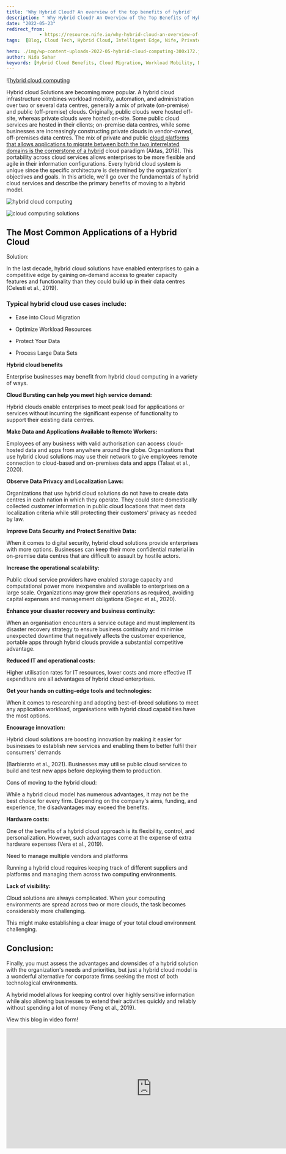 ```yaml
---
title: 'Why Hybrid Cloud? An overview of the top benefits of hybrid'
description: " Why Hybrid Cloud? An Overview of the Top Benefits of Hybrid. This post highlights how combining private and public clouds enhances workload mobility, security, scalability, and cost-efficiency. Learn about common use cases, potential challenges, and how hybrid cloud fosters innovation and operational flexibility for enterprises."
date: "2022-05-23"
redirect_from: 
            - https://resource.nife.io/why-hybrid-cloud-an-overview-of-the-top-benefits-of-hybrid/
tags:  [Blog, Cloud Tech, Hybrid Cloud, Intelligent Edge, Nife, Private Cloud, Public Cloud]

hero: ./img/wp-content-uploads-2022-05-hybrid-cloud-computing-300x172.jpg
author: Nida Sahar
keywords: [Hybrid Cloud Benefits, Cloud Migration, Workload Mobility, Data Security, Cost-Efficiency, Disaster Recovery, IT Scalability]
---
```



![[hybrid cloud computing](https://raw.githubusercontent.com/nifetency/nife-blog-content/main/blog/img/wp-content-uploads-2022-05-hybrid-cloud-computing-300x172.jpg)
<br/>


 

Hybrid cloud Solutions are becoming more popular. A hybrid cloud infrastructure combines workload mobility, automation, and administration over two or several data centres, generally a mix of private (on-premise) and public (off-premise) clouds. Originally, public clouds were hosted off-site, whereas private clouds were hosted on-site. Some public cloud services are hosted in their clients; on-premise data centres, while some businesses are increasingly constructing private clouds in vendor-owned, off-premises data centres. The mix of private and public [cloud platforms that allows applications to migrate between both the two interrelated domains is the cornerstone of a hybrid](/blog/hybrid-cloud-deployment/) cloud paradigm (Aktas, 2018). This portability across cloud services allows enterprises to be more flexible and agile in their information configurations. Every hybrid cloud system is unique since the specific architecture is determined by the organization's objectives and goals. In this article, we'll go over the fundamentals of hybrid cloud services and describe the primary benefits of moving to a hybrid model.

![hybrid cloud computing](https://raw.githubusercontent.com/nifetency/nife-blog-content/main/blog/img/hybrid-cloud-platform.jpg)
<br/>


 


![cloud computing solutions](https://raw.githubusercontent.com/nifetency/nife-blog-content/main/blog/img/cloud-computing-solutions.jpg)
<br/>


 

## **The Most Common Applications of a Hybrid Cloud**

Solution:

In the last decade, hybrid cloud solutions have enabled enterprises to gain a competitive edge by gaining on-demand access to greater capacity features and functionality than they could build up in their data centres (Celesti et al., 2019).

### **Typical hybrid cloud use cases include:**

- Ease into Cloud Migration

- Optimize Workload Resources

- Protect Your Data

- Process Large Data Sets

**Hybrid cloud benefits**

Enterprise businesses may benefit from hybrid cloud computing in a variety of ways.

**Cloud Bursting can help you meet high service demand:**

Hybrid clouds enable enterprises to meet peak load for applications or services without incurring the significant expense of functionality to support their existing data centres.

**Make Data and Applications Available to Remote Workers:**

Employees of any business with valid authorisation can access cloud-hosted data and apps from anywhere around the globe. Organizations that use hybrid cloud solutions may use their network to give employees remote connection to cloud-based and on-premises data and apps (Talaat et al., 2020). 

**Observe Data Privacy and Localization Laws:**

Organizations that use hybrid cloud solutions do not have to create data centres in each nation in which they operate. They could store domestically collected customer information in public cloud locations that meet data localization criteria while still protecting their customers' privacy as needed by law.

**Improve Data Security and Protect Sensitive Data:**

When it comes to digital security, hybrid cloud solutions provide enterprises with more options. Businesses can keep their more confidential material in on-premise data centres that are difficult to assault by hostile actors.

**Increase the operational scalability:**

Public cloud service providers have enabled storage capacity and computational power more inexpensive and available to enterprises on a large scale. Organizations may grow their operations as required, avoiding capital expenses and management obligations (Segec et al., 2020).

**Enhance your disaster recovery and business continuity:**

When an organisation encounters a service outage and must implement its disaster recovery strategy to ensure business continuity and minimise unexpected downtime that negatively affects the customer experience, portable apps through hybrid clouds provide a substantial competitive advantage.

**Reduced IT and operational costs:**

Higher utilisation rates for IT resources, lower costs and more effective IT expenditure are all advantages of hybrid cloud enterprises.

**Get your hands on cutting-edge tools and technologies:**

When it comes to researching and adopting best-of-breed solutions to meet any application workload, organisations with hybrid cloud capabilities have the most options.

**Encourage innovation:**

Hybrid cloud solutions are boosting innovation by making it easier for businesses to establish new services and enabling them to better fulfil their consumers' demands

(Barbierato et al., 2021). Businesses may utilise public cloud services to build and test new apps before deploying them to production.

Cons of moving to the hybrid cloud:

While a hybrid cloud model has numerous advantages, it may not be the best choice for every firm. Depending on the company's aims, funding, and experience, the disadvantages may exceed the benefits.

**Hardware costs:**

One of the benefits of a hybrid cloud approach is its flexibility, control, and personalization. However, such advantages come at the expense of extra hardware expenses (Vera et al., 2019).

Need to manage multiple vendors and platforms

Running a hybrid cloud requires keeping track of different suppliers and platforms and managing them across two computing environments.

**Lack of visibility:**

Cloud solutions are always complicated. When your computing environments are spread across two or more clouds, the task becomes considerably more challenging.

This might make establishing a clear image of your total cloud environment challenging.

## **Conclusion:**

Finally, you must assess the advantages and downsides of a hybrid solution with the organization's needs and priorities, but just a hybrid cloud model is a wonderful alternative for corporate firms seeking the most of both technological environments.

A hybrid model allows for keeping control over highly sensitive information while also allowing businesses to extend their activities quickly and reliably without spending a lot of money (Feng et al., 2019).

View this blog in video form!

<iframe width="760" height="315" src="https://www.youtube.com/embed/Hmiz1MMxzXE?si=4svIhI8oRJu_6JWw" title="YouTube video player" frameborder="0" allow="accelerometer; autoplay; clipboard-write; encrypted-media; gyroscope; picture-in-picture; web-share" referrerpolicy="strict-origin-when-cross-origin" allowfullscreen></iframe>


